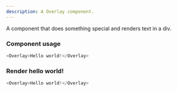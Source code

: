 ```yaml
---
description: A Overlay component.
---
```



A component that does something special and renders text in a div.

### Component usage

```js
<Overlay>Hello world!</Overlay>
```

### Render hello world!

```js live
<Overlay>Hello world!</Overlay>
```
